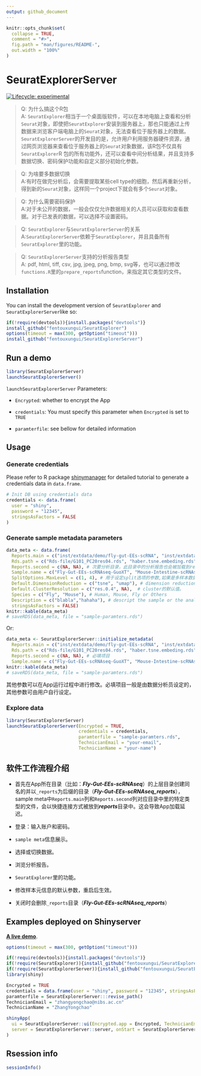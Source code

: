 ```yaml
---
output: github_document
---
```


<!-- README.md is generated from README.Rmd. Please edit that file -->

```r
knitr::opts_chunk$set(
  collapse = TRUE,
  comment = "#>",
  fig.path = "man/figures/README-",
  out.width = "100%"
)
```

# SeuratExplorerServer

<!-- badges: start -->
[![Lifecycle: experimental](https://img.shields.io/badge/lifecycle-experimental-orange.svg)](https://lifecycle.r-lib.org/articles/stages.html#experimental)
<!-- badges: end -->

> Q: 为什么搞这个R包<br/>
A: ``SeuratExplorer``相当于一个桌面版软件，可以在本地电脑上查看和分析``Seurat``对象，即使把``SeuratExplorer``安装到服务器上，那也只能通过上传数据来浏览客户端电脑上的``Seurat``对象，无法查看位于服务器上的数据。``SeuratExplorerServer``的开发目的是，允许用户利用服务器硬件资源，通过网页浏览器来查看位于服务器上的``Seurat``对象数据，该R包不仅具有``SeuratExplorer``R 包的所有功能外，还可以查看中间分析结果，并且支持多数据切换、密码保护功能和自定义部分初始化参数。

> Q: 为啥要多数据切换<br/>
A:有时在做完分析后，会需要提取某些cell type的细胞，然后再重新分析，得到新的``Seurat``对象，这样同一个project下就会有多个``Seurat``对象。

> Q: 为什么需要密码保护<br/>
A:对于未公开的数据，一般会仅仅允许数据相关的人员可以获取和查看数据。对于已发表的数据，可以选择不设置密码。

> Q: ``SeuratExplorer``与``SeuratExplorerServer``的关系<br/>
A:``SeuratExplorerServer``依赖于``SeuratExplorer``，并且具备所有``SeuratExplorer``里的功能。

> Q: ``SeuratExplorerServer``支持的分析报告类型<br/>
A: pdf, html, tiff, csv, jpg, jpeg, png, bmp, svg等，也可以通过修改``functions.R``里的``prepare_reports``function，来指定其它类型的文件。


## Installation

You can install the development version of ``SeuratExplorer`` and ``SeuratExplorerServer``like so:

```r
if(!require(devtools)){install.packages("devtools")}
install_github("fentouxungui/SeuratExplorer")
options(timeout = max(300, getOption("timeout")))
install_github("fentouxungui/SeuratExplorerServer")
```

## Run a demo

```r
library(SeuratExplorerServer)
launchSeuratExplorerServer()
```

```launchSeuratExplorerServer``` Parameters:

- ``Encrypted``: whether to encrypt the App

- ``credentials``: You must specify this parameter when ``Encrypted`` is set to ``TRUE``

- ``paramterfile``: see bellow for detailed information

## Usage

### Generate credentials

Please refer to R package [shinymanager](https://github.com/datastorm-open/shinymanager) for detailed tutorial to generate a credentials data in ``data.frame``.

```r
# Init DB using credentials data
credentials <- data.frame(
  user = "shiny",
  password = "12345",
  stringsAsFactors = FALSE
)
```

### Generate sample metadata parameters

```r
data_meta <- data.frame(
  Reports.main = c("inst/extdata/demo/fly-gut-EEs-scRNA", "inst/extdata/demo/mouse-gut-haber"), # 主分析目录, Rds文件位于此目录中，并且所有位于该目录下的指定文件也会被收录到reports中，以sample name进行命名和区分。
  Rds.path = c("Rds-file/G101_PC20res04.rds", "haber.tsne.embeding.rds"), # Rds文件在主分析目录中的相对目录
  Reports.second = c(NA, NA), # 次要分析目录，此目录中的分析报告也会被加载到reports临时目录中，比如cellranger的结果。放到Others子目录下。
  Sample.name = c("Fly-Gut-EEs-scRNAseq-GuoXT", "Mouse-Intestine-scRNAseq-Haber"), # Sample name
  SplitOptions.MaxLevel = c(1, 4), # 用于设定split选项的参数,如果是多样本数据合并，一般该值要大于或等于样本数。
  Default.DimensionReduction = c("tsne", "umap"), # dimension reduction的默认值。
  Default.ClusterResolution = c("res.0.4", NA),  # cluster的默认值。
  Species = c("Fly", "Mouse"), # Human, Mouse, Fly or Others
  Description = c("blabla","hahaha"), # descript the sample or the analsyis, or whatever.
  stringsAsFactors = FALSE)
knitr::kable(data_meta)
# saveRDS(data_meta, file = "sample-paramters.rds")
```

Or:

```r
data_meta <- SeuratExplorerServer::initialize_metadata(
  Reports.main = c("inst/extdata/demo/fly-gut-EEs-scRNA", "inst/extdata/demo/mouse-gut-haber"), # 必填项目
  Rds.path = c("Rds-file/G101_PC20res04.rds", "haber.tsne.embeding.rds"), # 必填项目
  Reports.second = c(NA, NA), # 必填项目
  Sample.name = c("Fly-Gut-EEs-scRNAseq-GuoXT", "Mouse-Intestine-scRNAseq-Haber")) # 必填项目
knitr::kable(data_meta)
# saveRDS(data_meta, file = "sample-paramters.rds")
```

其他参数可以在App运行过程中进行修改。必填项目一般是由数据分析员设定的，其他参数可由用户自行设定。


### Explore data

```r
library(SeuratExplorerServer)
launchSeuratExplorerServer(Encrypted = TRUE, 
                           credentials = credentials,
                           paramterfile = "sample-paramters.rds",
                           TechnicianEmail = "your-email",
                           TechnicianName = "your-name")
```

## 软件工作流程介绍

- 首先在App所在目录（比如：***Fly-Gut-EEs-scRNAseq***）的上层目录创建同名的并以``_reports``为后缀的目录（***Fly-Gut-EEs-scRNAseq_reports***），sample meta中``Reports.main``列和``Reports.second``列对应目录中里的特定类型的文件，会以快捷连接方式被放到***reports***目录中。这会导致App加载延迟。

- 登录：输入账户和密码。

- ``sample meta``信息展示。

- 选择或切换数据。

- 浏览分析报告。

- ``SeuratExplorer``里的功能。

- 修改样本元信息的默认参数，重启后生效。

- 关闭时会删除``_reports``目录（***Fly-Gut-EEs-scRNAseq_reports***）

## Examples deployed on Shinyserver

[**A live demo**](http://www.nibs.ac.cn:666/Test-SeuratExplorer-Server/).

```r
options(timeout = max(300, getOption("timeout")))

if(!require(devtools)){install.packages("devtools")}
if(!require(SeuratExplorer)){install_github("fentouxungui/SeuratExplorer")}
if(!require(SeuratExplorerServer)){install_github("fentouxungui/SeuratExplorerServer")}
library(shiny)

Encrypted = TRUE
credentials = data.frame(user = "shiny", password = "12345", stringsAsFactors = FALSE)
paramterfile = SeuratExplorerServer:::revise_path()
TechnicianEmail = "zhangyongchao@nibs.ac.cn"
TechnicianName = "ZhangYongchao"

shinyApp(
  ui = SeuratExplorerServer::ui(Encrypted.app = Encrypted, TechnicianEmail = TechnicianEmail, TechnicianName = TechnicianName),
  server = SeuratExplorerServer::server, onStart = SeuratExplorerServer:::onStart(Encrypted, credentials, paramterfile)
)
```

## Rsession info

```r
sessionInfo()
```






